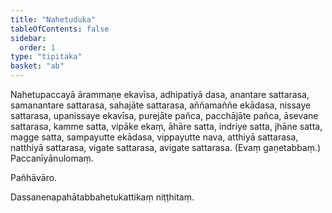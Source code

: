 ```yaml
---
title: "Nahetuduka"
tableOfContents: false
sidebar:
  order: 1
type: "tipitaka"
basket: "ab"
---
```



<DynamicBreadcrumb />

<Division number="115">

<Paragraph number="1420">
Nahetupaccayā ārammaṇe ekavīsa, adhipatiyā dasa, anantare sattarasa, samanantare sattarasa, sahajāte sattarasa, aññamaññe ekādasa, nissaye sattarasa, upanissaye ekavīsa, purejāte pañca, pacchājāte pañca, āsevane sattarasa, kamme satta, vipāke ekaṃ, āhāre satta, indriye satta, jhāne satta, magge satta, sampayutte ekādasa, vippayutte nava, atthiyā sattarasa, natthiyā sattarasa, vigate sattarasa, avigate sattarasa. (Evaṃ gaṇetabbaṃ.)

</Paragraph>
</Division>

<Paragraph number="1421" type="center">
Paccanīyānulomaṃ.

  
Pañhāvāro.



</Paragraph>

<Paragraph number="1422" type="center">
Dassanenapahātabbahetukattikaṃ niṭṭhitaṃ.
</Paragraph>